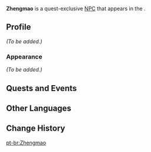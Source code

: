 {{Meta
<!-- Remove this template after adding the missing info -->
|missing_NPC_profile  = yes
}}
{{Character Infobox
|type             = Quest NPC
|image            = NPC Zhengmao.png
|region           = Liyue
|location         = Liyue
|affiliation      = Millelith
|title            = Millelith
}}
'''Zhengmao''' is a quest-exclusive [[NPC]] that appears in the {{Quest|Where the Heart Finds Rest}}.

==Profile==
<!-- detailed story/lore information goes here -->
''(To be added.)''

===Appearance===
''(To be added.)''

==Quests and Events==
{{Quests and Events}}

==Other Languages==
{{Other Languages
|default_hidden = 1
|en      = Zhengmao
|zhs     = 正茂
|zhs_rm  = Zhèngmào
|zht     = 正茂
|zht_rm  = Zhèngmào
|ja      = 正茂
|ja_rm   = Seimo{{Assumed}}
|ko      = 정무
|es      = Zhengmao
|fr      = Zhengmao
|ru      = Чжэн Мао
|th      = Zhengmao
|vi      = Zhengmao
|de      = Zhengmao
|id      = Zhengmao
|pt      = Zhengmao
|tr      = Zhengmao
|it      = Zhengmao
}}

==Change History==
{{Change History|2.4}}
<!--
==References==
{{Reflist}}-->

[[pt-br:Zhengmao]]